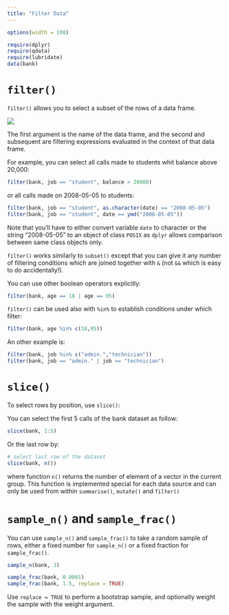 ```yaml
---
title: "Filter Data"
---
```


```r
options(width = 108)
```

```r
require(dplyr)
require(qdata)
require(lubridate)
data(bank)
```


# `filter()`

`filter()` allows you to select a subset of the rows of a data frame.

![](images/fil.png) 

The first argument is the name of the data frame, and the second and subsequent are filtering expressions evaluated in the context of that data frame.

For example, you can select all calls made to students whit balance above 20,000:
```r
filter(bank, job == "student", balance > 20000)
```

or all calls made on 2008-05-05 to students:

```r
filter(bank, job == "student", as.character(date) == "2008-05-05")
filter(bank, job == "student", date == ymd("2008-05-05"))
```


Note that you'll have to either convert variable `date` to character or the string "2008-05-05" to an object of class `POSIX` as `dplyr` allows comparison between same class objects only.

`filter()` works similarly to `subset()` except that you can give it any number of filtering conditions which are joined together with `&` (not `&&` which is easy to do accidentally!). 

You can use other boolean operators explicitly:

```r
filter(bank, age == 18 | age == 95)
```

`filter()` can be used also with `%in%` to establish conditions under which filter: 

```r
filter(bank, age %in% c(18,95))
```

An other example is:

```r
filter(bank, job %in% c("admin.","technician"))
filter(bank, job == "admin." | job == "technician")
```


# `slice()`
To select rows by position, use `slice()`:

You can select the first 5 calls of the bank dataset as follow:

```r
slice(bank, 1:5)
```

Or the last row by:


```r
# select last row of the dataset
slice(bank, n()) 
```

<!--
This function is implemented special for each data source and can only be used from within summarise, mutate and filter 
-->

where function `n()` returns the number of element of a vector in the current group. This function is implemented special for each data source and can only be used from within `summarise()`, `mutate()` and `filter()`

<!--
?n

or the last call
-->


# `sample_n()` and `sample_frac()`

You can use `sample_n()` and `sample_frac()` to take a random sample of rows, either a fixed number for `sample_n()` or a fixed fraction for `sample_frac()`.

```r
sample_n(bank, 3)
```

```r
sample_frac(bank, 0.0001)
sample_frac(bank, 1.5, replace = TRUE)
```

Use `replace = TRUE` to perform a bootstrap sample, and optionally weight the sample with the weight argument.

